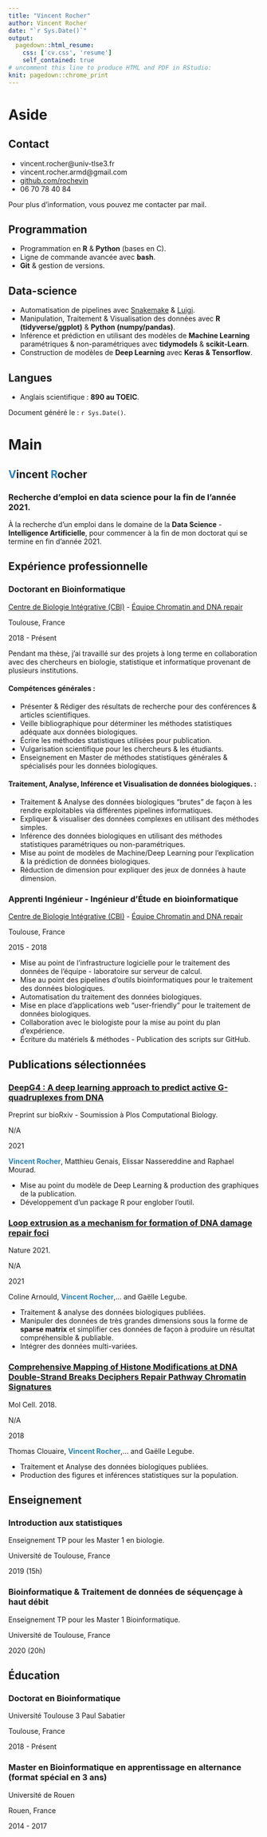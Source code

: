 ```yaml
---
title: "Vincent Rocher"
author: Vincent Rocher
date: "`r Sys.Date()`"
output:
  pagedown::html_resume:
    css: ['cv.css', 'resume']
    self_contained: true
# uncomment this line to produce HTML and PDF in RStudio:
knit: pagedown::chrome_print
---
```


Aside
================================================================================

Contact {#contact}
--------------------------------------------------------------------------------

- <i class="fa fa-envelope"></i> vincent.rocher@univ-tlse3.fr
- <i class="fa fa-envelope"></i> vincent.rocher.armd@gmail.com
- <i class="fa fa-github"></i> [github.com/rochevin](https://github.com/rochevin)
- <i class="fa fa-phone"></i> 06 70 78 40 84

Pour plus d'information, vous pouvez me contacter par mail.

Programmation {#skills-Programmation}
--------------------------------------------------------------------------------

* Programmation en __R__ & __Python__ (bases en C).
* Ligne de commande avancée avec __bash__.
* __Git__ & gestion de versions.

Data-science {#skills-datascience}
--------------------------------------------------------------------------------

* Automatisation de pipelines avec [Snakemake](https://snakemake.readthedocs.io/en/stable/) & [Luigi](https://luigi.readthedocs.io/en/stable/).
* Manipulation, Traitement & Visualisation des données avec __R (tidyverse/ggplot)__ & __Python (numpy/pandas)__.
* Inférence et prédiction en utilisant des modèles de __Machine Learning__ paramétriques & non-paramétriques avec __tidymodels__ & __scikit-Learn__.
* Construction de modèles de __Deep Learning__ avec __Keras & Tensorflow__.

Langues {#skills-langues}
--------------------------------------------------------------------------------

* Anglais scientifique : __890 au TOEIC__.


Document généré le : `r Sys.Date()`.



Main
================================================================================

<b style='color:#2980b9'>V</b>incent <b style='color:#2980b9'>R</b>ocher {#title}
--------------------------------------------------------------------------------

### Recherche d'emploi en data science pour la fin de l'année 2021.

À la recherche d'un emploi dans le domaine de la __Data Science__ - __Intelligence Artificielle__, pour commencer à la fin de mon doctorat qui se termine en fin d'année 2021.



Expérience professionnelle {data-icon=laptop}
--------------------------------------------------------------------------------

### Doctorant en Bioinformatique

[Centre de Biologie Intégrative (CBI)](https://cbi-toulouse.fr/fr/equipe-legube) - [Équipe Chromatin and DNA repair](https://www.legubelab.com/)

Toulouse, France

2018 - Présent

Pendant ma thèse, j'ai travaillé sur des projets à long terme en collaboration avec des chercheurs en biologie, statistique et informatique provenant de plusieurs institutions.

#### Compétences générales :


- Présenter & Rédiger des résultats de recherche pour des conférences & articles scientifiques.
- Veille bibliographique pour déterminer les méthodes statistiques adéquate aux données biologiques.
- Écrire les méthodes statistiques utilisées pour publication.
- Vulgarisation scientifique pour les chercheurs & les étudiants.
- Enseignement en Master de méthodes statistiques générales & spécialisés pour les données biologiques.


#### Traitement, Analyse, Inférence et Visualisation de données biologiques. :


- Traitement & Analyse des données biologiques "brutes" de façon à les rendre exploitables via différentes pipelines informatiques. 
- Expliquer & visualiser des données complexes en utilisant des méthodes simples. 
- Inférence des données biologiques en utilisant des méthodes statistiques paramétriques ou non-paramétriques. 
- Mise au point de modèles de Machine/Deep Learning pour l'explication & la prédiction de données biologiques.
- Réduction de dimension pour expliquer des jeux de données à haute dimension.




### Apprenti Ingénieur - Ingénieur d'Étude en bioinformatique 

[Centre de Biologie Intégrative (CBI)](https://cbi-toulouse.fr/fr/equipe-legube) - [Équipe Chromatin and DNA repair](https://www.legubelab.com/)

Toulouse, France

2015 - 2018


- Mise au point de l'infrastructure logicielle pour le traitement des données de l'équipe - laboratoire sur serveur de calcul.
- Mise au point des pipelines d'outils bioinformatiques pour le traitement des données biologiques.
- Automatisation du traitement des données biologiques.
- Mise en place d'applications web "user-friendly" pour le traitement de données biologiques. 
- Collaboration avec le biologiste pour la mise au point du plan d'expérience.
- Écriture du matériels & méthodes - Publication des scripts sur GitHub.


Publications sélectionnées {data-icon=file}
--------------------------------------------------------------------------------

### [DeepG4 : A deep learning approach to predict active G-quadruplexes from DNA](https://www.biorxiv.org/content/10.1101/2020.07.22.215699v3)

Preprint sur bioRxiv - Soumission à Plos Computational Biology.

N/A

2021

<b style='color:#2980b9'>**Vincent Rocher**</b>, Matthieu Genais, Elissar Nassereddine and Raphael Mourad.

- Mise au point du modèle de Deep Learning & production des graphiques de la publication.
- Développement d'un package R pour englober l'outil.

### [Loop extrusion as a mechanism for formation of DNA damage repair foci](https://www.nature.com/articles/s41586-021-03193-z)

Nature 2021.

N/A

2021

Coline Arnould, <b style='color:#2980b9'>**Vincent Rocher**</b>,... and Gaëlle Legube.

- Traitement & analyse des données biologiques publiées.
- Manipuler des données de très grandes dimensions sous la forme de __sparse matrix__ et simplifier ces données de façon à produire un résultat compréhensible & publiable. 
- Intégrer des données multi-variées.

### [Comprehensive Mapping of Histone Modifications at DNA Double-Strand Breaks Deciphers Repair Pathway Chromatin Signatures](https://pubmed.ncbi.nlm.nih.gov/30270107/)

Mol Cell. 2018.

N/A

2018

Thomas Clouaire, <b style='color:#2980b9'>**Vincent Rocher**</b>,... and Gaëlle Legube. 

- Traitement et Analyse des données biologiques publiées.
- Production des figures et inférences statistiques sur la population.

Enseignement {data-icon=chalkboard-teacher}
--------------------------------------------------------------------------------

### Introduction aux statistiques 

Enseignement TP pour les Master 1 en biologie.

Université de Toulouse, France

2019 (15h)

### Bioinformatique & Traitement de données de séquençage à haut débit

Enseignement TP pour les Master 1 Bioinformatique.

Université de Toulouse, France

2020 (20h)


Éducation {data-icon=graduation-cap data-concise=true}
--------------------------------------------------------------------------------

### Doctorat en Bioinformatique

Université Toulouse 3 Paul Sabatier

Toulouse, France

2018 - Présent

### Master en Bioinformatique en apprentissage en alternance (format spécial en 3 ans)

Université de Rouen

Rouen, France

2014 - 2017

<!-- ### Licence biologie - Parcours Biochimie, biologie moléculaire, cellulaire et physiologie -->

<!-- Université de Rouen -->

<!-- Rouen, France -->

<!-- 2014 - 2017 -->